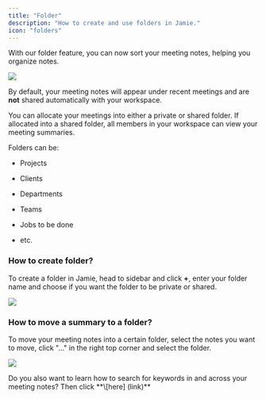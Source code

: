 ```yaml
---
title: "Folder"
description: "How to create and use folders in Jamie."
icon: "folders"
---
```


With our folder feature, you can now sort your meeting notes, helping you organize notes.

![](/Screenshot2025-02-12at17.06.48.png)

By default, your meeting notes will appear under recent meetings and are **not** shared automatically with your workspace.&#x20;

You can allocate your meetings into either a private or shared folder. If allocated into a shared folder, all members in your workspace can view your meeting summaries.&#x20;

Folders can be:&#x20;

* Projects

* Clients

* Departments 

* Teams

* Jobs to be done

* etc.

### How to create folder?

To create a folder in Jamie, head to sidebar and click **+**, enter your folder name and choose if you want the folder to be private or shared.&#x20;

![](/Screenshot2025-02-12at17.15.41.png)

### How to move a summary to a folder?

To move your meeting notes into a certain folder, select the notes you want to move, click "..." in the right top corner and select the folder.

![](/Screenshot2025-02-12at17.22.43.png)

<Note>
  Do you also want to learn how to search for keywords in and across your meeting notes? Then click **\[here] (link)**
</Note>